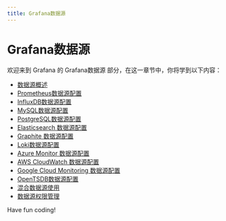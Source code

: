 ```yaml
---
title: Grafana数据源
---
```


# Grafana数据源

欢迎来到 Grafana 的 Grafana数据源 部分，在这一章节中，你将学到以下内容：

- [数据源概述](./0-data-source-overview.mdx)
- [Prometheus数据源配置](./1-prometheus-data-source-configuration.mdx)
- [InfluxDB数据源配置](./2-influxdb-data-source-configuration.mdx)
- [MySQL数据源配置](./3-mysql-data-source-configuration.mdx)
- [PostgreSQL数据源配置](./4-postgresql-data-source-configuration.mdx)
- [Elasticsearch 数据源配置](./5-elasticsearch-data-source-configuration.mdx)
- [Graphite 数据源配置](./6-graphite-data-source-configuration.mdx)
- [Loki数据源配置](./7-loki-data-source-configuration.mdx)
- [Azure Monitor 数据源配置](./8-azure-monitor-data-source-configuration.mdx)
- [AWS CloudWatch 数据源配置](./9-aws-cloudwatch-data-source-configuration.mdx)
- [Google Cloud Monitoring 数据源配置](./10-google-cloud-monitoring-data-source-configuration.mdx)
- [OpenTSDB数据源配置](./11-opentsdb-data-source-configuration.mdx)
- [混合数据源使用](./12-mixed-data-source-usage.mdx)
- [数据源权限管理](./13-data-source-permission-management.mdx)

Have fun coding!